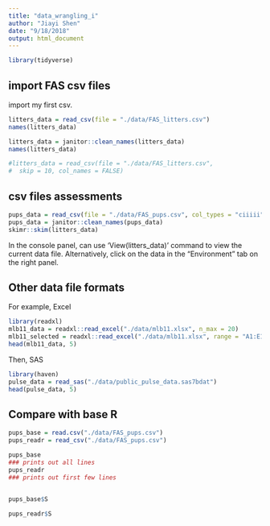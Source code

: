 ```yaml
---
title: "data_wrangling_i"
author: "Jiayi Shen"
date: "9/18/2018"
output: html_document
---
```


```r
library(tidyverse)
```


## import FAS csv files

import my first csv. 


```r
litters_data = read_csv(file = "./data/FAS_litters.csv")
names(litters_data)

litters_data = janitor::clean_names(litters_data)
names(litters_data)

#litters_data = read_csv(file = "./data/FAS_litters.csv",
#  skip = 10, col_names = FALSE)
```



## csv files assessments

```r
pups_data = read_csv(file = "./data/FAS_pups.csv", col_types = "ciiiii")
pups_data = janitor::clean_names(pups_data)
skimr::skim(litters_data)
```


In the console panel, can use 'View(litters_data)' command to view the current data file. Alternatively, click on the data in the "Environment" tab on the right panel.
\

## Other data file formats
For example, Excel\

```r
library(readxl)
mlb11_data = readxl::read_excel("./data/mlb11.xlsx", n_max = 20)
mlb11_selected = readxl::read_excel("./data/mlb11.xlsx", range = "A1:E17")
head(mlb11_data, 5)
```

Then, SAS
```r
library(haven)
pulse_data = read_sas("./data/public_pulse_data.sas7bdat")
head(pulse_data, 5)
```


## Compare with base R
```r
pups_base = read.csv("./data/FAS_pups.csv")
pups_readr = read_csv("./data/FAS_pups.csv")

pups_base
### prints out all lines
pups_readr
### prints out first few lines


pups_base$S

pups_readr$S

```

